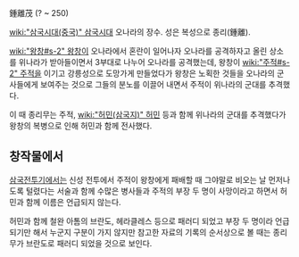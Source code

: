 鍾離茂
(? ~ 250)

[[wiki:"삼국시대(중국)" 삼국시대]] 오나라의 장수. 성은 복성으로 종리(鍾離).

[[wiki:"왕창#s-2" 왕창]]이 오나라에서 혼란이 일어나자 오나라를 공격하자고 올린 상소를 위나라가 받아들이면서 3부대로 나누어 오나라를 공격했는데, 왕창이 [[wiki:"주적#s-2" 주적]]을 이기고 강릉성으로 도망가게 만들었다가 왕창은 노획한 것들을 오나라의 군사들에게 보여주는 것으로 그들의 분노를 이끌어 내면서 주적이 위나라의 군대를 추격했다.

이 때 종리무는 주적, [[wiki:"허민(삼국지)" 허민]] 등과 함께 위나라의 군대를 추격했다가 왕창의 복병으로 인해 허민과 함께 전사했다.

== 창작물에서 ==
[[삼국전투기]]에서는 신성 전투에서 주적이 왕창에게 패배할 때 그야말로 비오는 날 먼저나도록 털렸다는 서술과 함께 수많은 병사들과 주적의 부장 두 명이 사망이라고 하면서 허민과 함께 이름은 언급되지 않는다.

허민과 함께 철완 아톰의 브란도, 헤라클레스 등으로 패러디 되었고 부장 두 명이라 언급되기만 해서 누군지 구분이 가지 않지만 참고한 자료의 기록의 순서상으로 볼 때는 종리무가 브란도로 패러디 되었을 것으로 보인다.
